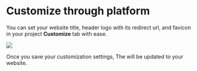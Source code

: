 # Customize through platform

You can set your website title, header logo with its redirect url,  and favicon in your project **Customize** tab with ease.

<Frame width="auto" height="auto" >
  <img src="../docs_image/customize_1.png"  />
</Frame>

Once you save your customization settings, The will be updated to your website.



